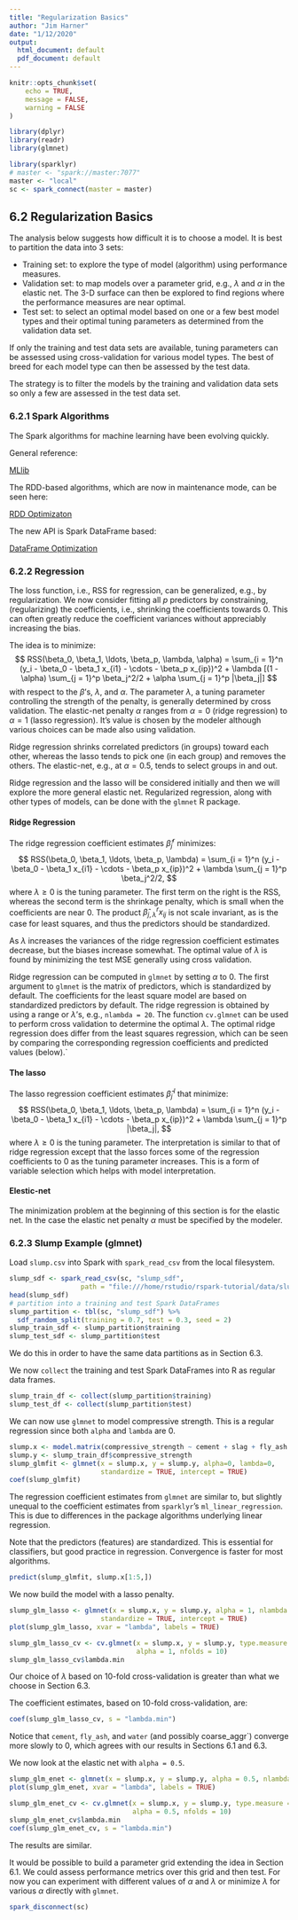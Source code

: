 ```yaml
---
title: "Regularization Basics"
author: "Jim Harner"
date: "1/12/2020"
output:
  html_document: default
  pdf_document: default
---
```


```r
knitr::opts_chunk$set(
	echo = TRUE,
	message = FALSE,
	warning = FALSE
)

library(dplyr)
library(readr)
library(glmnet)

library(sparklyr)
# master <- "spark://master:7077"
master <- "local"
sc <- spark_connect(master = master)
```

## 6.2 Regularization Basics

The analysis below suggests how difficult it is to choose a model. It is best to partition the data into 3 sets:

* Training set: to explore the type of model (algorithm) using performance measures. 
* Validation set: to map models over a parameter grid, e.g., $\lambda$ and $\alpha$ in the elastic net. The 3-D surface can then be explored to find regions where the performance measures are near optimal.
* Test set: to select an optimal model based on one or a few best model types and their optimal tuning parameters as determined from the validation data set.

If only the training and test data sets are available, tuning parameters can be assessed using cross-validation for various model types. The best of breed for each model type can then be assessed by the test data.

The strategy is to filter the models by the training and validation data sets so only a few are assessed in the test data set. 

### 6.2.1 Spark Algorithms

The Spark algorithms for machine learning have been evolving quickly.

General reference:

[MLlib](https://spark.apache.org/docs/latest/ml-guide.html)

The RDD-based algorithms, which are now in maintenance mode, can be seen here:

[RDD Optimizaton](https://spark.apache.org/docs/latest/mllib-optimization.html)

The new API is Spark DataFrame based:

[DataFrame Optimization](https://spark.apache.org/docs/latest/ml-advanced.html)

### 6.2.2 Regression

The loss function, i.e., RSS for regression, can be generalized, e.g., by regularization. We now consider fitting all $p$ predictors by constraining, (regularizing) the coefficients, i.e., shrinking the coefficients towards 0. This can often greatly reduce the coefficient variances without appreciably increasing the bias.

The idea is to minimize:
$$
  RSS(\beta_0, \beta_1, \ldots, \beta_p, \lambda, \alpha) = \sum_{i = 1}^n (y_i - \beta_0 -    \beta_1 x_{i1} - \cdots - \beta_p x_{ip})^2 + \lambda [(1 - \alpha) \sum_{j = 1}^p \beta_j^2/2 + \alpha \sum_{j = 1}^p |\beta_j|]
$$
with respect to the $\beta$'s, $\lambda$, and $\alpha$. The parameter $\lambda$, a tuning parameter controlling the strength of the penalty, is generally determined by cross validation. The elastic-net penalty $\alpha$ ranges from $\alpha = 0$ (ridge regression) to $\alpha=1$ (lasso regression). It's value is chosen by the modeler although various choices can be made also using validation.

Ridge regression shrinks correlated predictors (in groups) toward each other, whereas the lasso tends to pick one (in each group) and removes the others. The elastic-net, e.g., at $\alpha = 0.5$, tends to select groups in and out.

Ridge regression and the lasso will be considered initially and then we will explore the more general elastic net. Regularized regression, along with other types of models, can be done with the `glmnet` R package.

#### Ridge Regression

The ridge regression coefficient estimates $\hat{\beta}_j^r$ minimizes:
$$
  RSS(\beta_0, \beta_1, \ldots, \beta_p, \lambda) = \sum_{i = 1}^n (y_i - \beta_0 - \beta_1 x_{i1} - \cdots - \beta_p x_{ip})^2 + \lambda \sum_{j = 1}^p \beta_j^2/2,
$$
where $\lambda \ge 0$ is the tuning parameter. The first term on the right is the RSS, whereas the second term is the shrinkage penalty, which is small when the coefficients are near 0. The product  $\hat \beta_{j, \lambda}^r x_{ij}$ is not scale invariant, as is the case for least squares, and thus the predictors should be standardized.

As $\lambda$ increases the variances of the ridge regression coefficient estimates decrease, but the biases increase somewhat. The optimal value of $\lambda$ is found by minimizing the test MSE generally using cross validation.

Ridge regression can be computed in `glmnet` by setting $\alpha$ to 0. The first argument to `glmnet` is the matrix of predictors, which is standardized by default. The coefficients for the least square model are based on standardized predictors by default. The ridge regression is obtained by using a range or $\lambda$'s, e.g., `nlambda = 20`. The function `cv.glmnet` can be used to perform cross validation to determine the optimal $\lambda$. The optimal ridge regression does differ from the least squares regression, which can be seen by comparing the corresponding regression coefficients and  predicted values (below).`

#### The lasso

The lasso regression coefficient estimates $\hat \beta_j^{\,l}$ that minimize:
$$
  RSS(\beta_0, \beta_1, \ldots, \beta_p, \lambda) = \sum_{i = 1}^n (y_i - \beta_0 - \beta_1 x_{i1} - \cdots - \beta_p x_{ip})^2 + \lambda \sum_{j = 1}^p |\beta_j|,
$$
where $\lambda \ge 0$ is the tuning parameter. The interpretation is similar to that of ridge regression except that the lasso forces some of the regression coefficients to 0 as the tuning parameter increases. This is a form of variable selection which helps with model interpretation.

#### Elestic-net

The minimization problem at the beginning of this section is for the elastic net. In the case the elastic net penalty $\alpha$ must be specified by the modeler.

### 6.2.3 Slump Example (glmnet)

Load `slump.csv` into Spark with `spark_read_csv` from the local filesystem.
```r
slump_sdf <- spark_read_csv(sc, "slump_sdf",
                  path = "file:///home/rstudio/rspark-tutorial/data/slump.csv")
head(slump_sdf)
# partition into a training and test Spark DataFrames
slump_partition <- tbl(sc, "slump_sdf") %>%
  sdf_random_split(training = 0.7, test = 0.3, seed = 2)
slump_train_sdf <- slump_partition$training
slump_test_sdf <- slump_partition$test
```
We do this in order to have the same data partitions as in Section 6.3.

We now `collect` the training and test Spark DataFrames into R as regular data frames.
```r
slump_train_df <- collect(slump_partition$training)
slump_test_df <- collect(slump_partition$test)
```
We can now use `glmnet` to model compressive strength. This is a regular regression since both `alpha` and `lambda` are 0.
```r
slump.x <- model.matrix(compressive_strength ~ cement + slag + fly_ash + water + sp + coarse_aggr + fine_aggr,  data = slump_train_df)[,-1]
slump.y <- slump_train_df$compressive_strength
slump_glmfit <- glmnet(x = slump.x, y = slump.y, alpha=0, lambda=0,
                       standardize = TRUE, intercept = TRUE)
coef(slump_glmfit)
```
The regression coefficient estimates from `glmnet` are similar to, but slightly unequal to the coefficient estimates from `sparklyr`'s `ml_linear_regression`. This is due to differences in the package algorithms underlying linear regression.

Note that the predictors (features) are standardized. This is essential for classifiers, but good practice in regression. Convergence is faster for most algorithms.
```r
predict(slump_glmfit, slump.x[1:5,])
```

We now build the model with a lasso penalty.
```r
slump_glm_lasso <- glmnet(x = slump.x, y = slump.y, alpha = 1, nlambda = 20,
                       standardize = TRUE, intercept = TRUE)
plot(slump_glm_lasso, xvar = "lambda", labels = TRUE)
```

```r
slump_glm_lasso_cv <- cv.glmnet(x = slump.x, y = slump.y, type.measure = "mse",
                                alpha = 1, nfolds = 10)
slump_glm_lasso_cv$lambda.min
```
Our choice of $\lambda$ based on 10-fold cross-validation is greater than what we choose in Section 6.3.

The coefficient estimates, based on 10-fold cross-validation, are:
```r
coef(slump_glm_lasso_cv, s = "lambda.min")
```
Notice that `cement`, `fly_ash`, and `water` (and possibly coarse_aggr`) converge more slowly to 0, which agrees with our results in Sections 6.1 and 6.3.

We now look at the elastic net with `alpha = 0.5`.
```r
slump_glm_enet <- glmnet(x = slump.x, y = slump.y, alpha = 0.5, nlambda = 20)
plot(slump_glm_enet, xvar = "lambda", labels = TRUE)
```

```r
slump_glm_enet_cv <- cv.glmnet(x = slump.x, y = slump.y, type.measure = "mse",
                               alpha = 0.5, nfolds = 10)
slump_glm_enet_cv$lambda.min
coef(slump_glm_enet_cv, s = "lambda.min")
```
The results are similar.

It would be possible to build a parameter grid extending the idea in Section 6.1. We could assess performance metrics over this grid and then test. For now you can experiment with different values of $\alpha$ and $\lambda$ or minimize $\lambda$ for various $\alpha$ directly with `glmnet`.

```r
spark_disconnect(sc)
```



